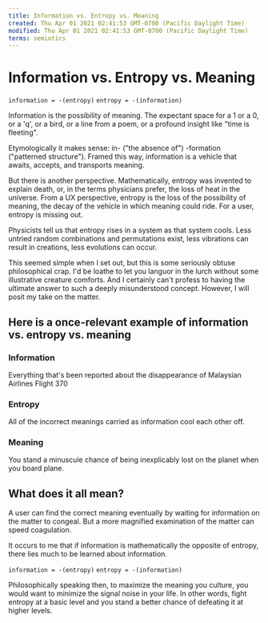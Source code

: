 ```yaml
---
title: Information vs. Entropy vs. Meaning
created: Thu Apr 01 2021 02:41:53 GMT-0700 (Pacific Daylight Time)
modified: Thu Apr 01 2021 02:41:53 GMT-0700 (Pacific Daylight Time)
terms: semiotics
---
```


# Information vs. Entropy vs. Meaning

`information = -(entropy)`
`entropy = -(information)`

Information is the possibility of meaning. The expectant space for a 1 or a 0, or a 'q', or a bird, or a line from a poem, or a profound insight like "time is fleeting".

Etymologically it makes sense: in- ("the absence of") -formation ("patterned structure"). Framed this way, information is a vehicle that awaits, accepts, and transports meaning.

But there is another perspective. Mathematically, entropy was invented to explain death, or, in the terms physicians prefer, the loss of heat in the universe. From a UX perspective, entropy is the loss of the possibility of meaning, the decay of the vehicle in which meaning could ride. For a user, entropy is missing out.

Physicists tell us that entropy rises in a system as that system cools. Less untried random combinations and permutations exist, less vibrations can result in creations, less evolutions can occur.

This seemed simple when I set out, but this is some seriously obtuse philosophical crap. I'd be loathe to let you languor in the lurch without some illustrative creature comforts. And I certainly can't profess to having the ultimate answer to such a deeply misunderstood concept. However, I will posit my take on the matter.

## Here is a once-relevant example of information vs. entropy vs. meaning

### Information

Everything that's been reported about the disappearance of Malaysian Airlines Flight 370

### Entropy

All of the incorrect meanings carried as information cool each other off.

### Meaning

You stand a minuscule chance of being inexplicably lost on the planet when you board plane.

## What does it all mean?

A user can find the correct meaning eventually by waiting for information on the matter to congeal. But a more magnified examination of the matter can speed coagulation.

It occurs to me that if information is mathematically the opposite of entropy, there lies much to be learned about
information.

`information = -(entropy)`
`entropy = -(information)`

Philosophically speaking then, to maximize the meaning you culture, you would want to minimize the signal noise in your life. In other words, fight entropy at a basic level and you stand a better chance of defeating it at higher levels.
